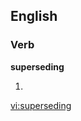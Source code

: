 
==English==

===Verb===
'''superseding'''

# {{present participle of|[[supersede]]}}

[[vi:superseding]]